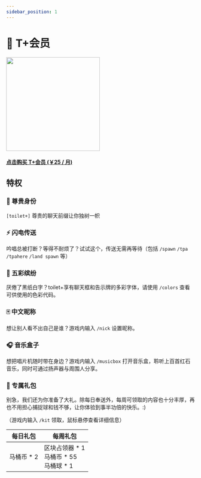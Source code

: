 ```yaml
---
sidebar_position: 1
---
```


# 💎 T+会员

<div class="buy_pro" style={{ marginLeft: "3rem" }}>
  <img
    src="/img/T+.png"
    width="250"
    style={{ borderRadius: "1rem", imageRendering: "pixelated" }}
  />
  <a href="https://afdian.net/order/create?product_type=1&plan_id=ceb715ce251d11edb03452540025c377&sku=%5B%7B%22sku_id%22%3A%22ceb9c044251d11ed9a7752540025c377%22,%22count%22%3A1%7D%5D">
    <div
      class="theme-admonition theme-admonition-danger alert alert--warning admonition_node_modules-@docusaurus-theme-classic-lib-theme-Admonition-styles-module"
      style={{ width: "16rem" }}
    >
      <div class="admonitionContent_node_modules-@docusaurus-theme-classic-lib-theme-Admonition-styles-module">
        <h4>点击购买 T+会员 (￥25 / 月)</h4>
      </div>
    </div>
  </a>
</div>

## 特权

### 👑 尊贵身份

`[toilet+]` 尊贵的聊天前缀让你独树一帜

### ⚡ 闪电传送

吟唱总被打断？等得不耐烦了？试试这个，传送无需再等待（包括 `/spawn` `/tpa` `/tpahere` `/land spawn` 等）

### 🌈 五彩缤纷

厌倦了黑纸白字？toilet+享有聊天框和告示牌的多彩字体，请使用 `/colors` 查看可供使用的色彩代码。

### 🀄 中文昵称

想让别人看不出自己是谁？游戏内输入 `/nick` 设置昵称。

### 🎧️ 音乐盒子

想把唱片机随时带在身边？游戏内输入 `/musicbox` 打开音乐盒，聆听上百首红石音乐，同时可通过扬声器与周围人分享。

### 🎁 专属礼包

别急，我们还为你准备了大礼。除每日奉送外，每周可领取的内容也十分丰厚，再也不用担心捕捉球和钱不够，让你体验到事半功倍的快乐。:)

（游戏内输入 `/kit` 领取，鼠标悬停查看详细信息）

| 每日礼包                                                                  | 每周礼包                                                                                                                                                                                                                    |
| ------------------------------------------------------------------------- | --------------------------------------------------------------------------------------------------------------------------------------------------------------------------------------------------------------------------- |
| <addr title="还有普通用户礼包：马桶币 * 1，可以一起领">马桶币 \* 2</addr> | <addr title="区块占领器&#13;在荒野中放置此方块，&#13;可以免费占领一个区块。">区块占领器 \* 1</addr> <br/> 马桶币 \* 55 <br/> <addr title="马桶球&#13;耐久:4&#13;成功几率:40%&#13;可捕捉:&#13;  所有生物">马桶球 \* 1</addr> |
